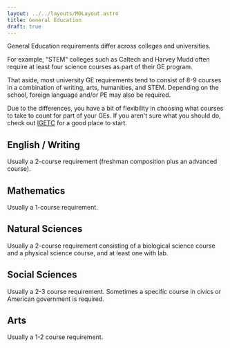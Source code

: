 ```yaml
---
layout: ../../layouts/MDLayout.astro
title: General Education
draft: true
---
```







General Education requirements differ across colleges and universities.

For example, “STEM” colleges such as Caltech and Harvey Mudd often require at least four science courses as part of their GE program.

That aside, most university GE requirements tend to consist of 8-9 courses in a combination of writing, arts, humanities, and STEM. Depending on the school, foreign language and/or PE may also be required.

Due to the differences, you have a bit of flexibility in choosing what courses to take to count for part of your GEs. If you aren't sure what you should do, check out [IGETC](https://admission.universityofcalifornia.edu/admission-requirements/transfer-requirements/preparing-to-transfer/general-education-igetc/igetc/) for a good place to start.

## English / Writing

Usually a 2-course requirement (freshman composition plus an advanced course).

<FreshmanComposition />
<AdvancedComposition />
<CriticalThinking />

## Mathematics

Usually a 1-course requirement.

<MathematicsAndLogic />
<CollegeAlgebra />
<Precalculus />

## Natural Sciences

Usually a 2-course requirement consisting of a biological science course and a physical science course, and at least one with lab.

<IntroductionToBiology />
<CellBiology />
<NaturalSciences />
<IntroductionToChemistry />
<GeneralChemistryI />
<AlgebraBasedPhysicsI />
<AlgebraBasedPhysicsII />

## Social Sciences

Usually a 2-3 course requirement. Sometimes a specific course in civics or American government is required.

<AmericanGovernment />
<Economics />
<Macroeconomics />
<Microeconomics />
<IntroductionToPsychology />
<IntroductionToSociology />
<OverviewOfAmericanHistory />
<USHistoryI />
<USHistoryII />

## Arts

Usually a 1-2 course requirement.

<ArtAppreciation />
